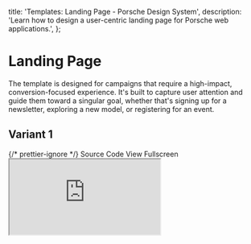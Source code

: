 
  title: 'Templates: Landing Page - Porsche Design System',
  description: 'Learn how to design a user-centric landing page for Porsche web applications.',
};

# Landing Page

<TableOfContents headings={[]} />

The template is designed for campaigns that require a high-impact, conversion-focused experience. It's built to capture
user attention and guide them toward a singular goal, whether that's signing up for a newsletter, exploring a new model,
or registering for an event.

## Variant 1

<div className="flex flex-wrap gap-static-md mt-fluid-lg">
  <PLinkPure icon="external">
    {/* prettier-ignore */}
    <Link href="https://github.com/porsche-design-system/examples/tree/main/src/templates/landing-page/1">Source Code</Link>
  </PLinkPure>
  <PLinkPure icon="external">
    <Link href="https://porsche-design-system.github.io/examples/templates/landing-page/1">View Fullscreen</Link>
  </PLinkPure>
</div>

<iframe
  className="my-fluid-md w-full aspect-3/2 rounded-lg shadow-high"
  title="Template: Landing Page - Variant 1"
  src="https://porsche-design-system.github.io/examples/templates/landing-page/1"
/>
